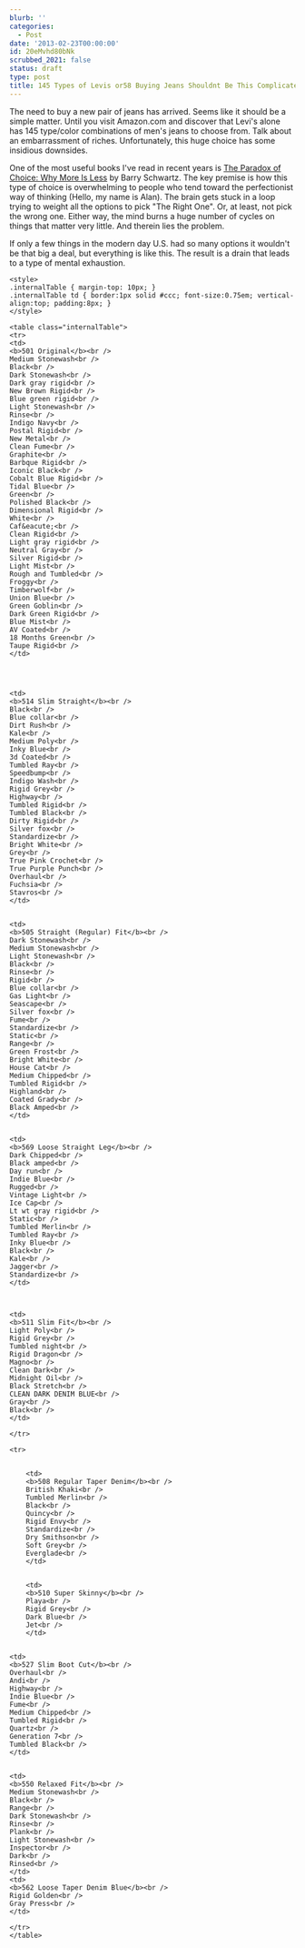 ```yaml
---
blurb: ''
categories:
  - Post
date: '2013-02-23T00:00:00'
id: 20eMvhd80bNk
scrubbed_2021: false
status: draft
type: post
title: 145 Types of Levis or58 Buying Jeans Shouldnt Be This Complicated
---
```



The need to buy a new pair of jeans has arrived. Seems like it should be a simple matter. Until you visit Amazon.com and discover that Levi's alone has 145 type/color combinations of men's jeans to choose from. Talk about an embarrassment of riches. Unfortunately, this huge choice has some insidious downsides.


One of the most useful books I've read in recent years is [The Paradox of Choice: Why More Is Less](http://www.amazon.com/gp/product/0060005696) by Barry Schwartz. The key premise is how this type of choice is overwhelming to people who tend toward the perfectionist way of thinking (Hello, my name is Alan). The brain gets stuck in a loop trying to weight all the options to pick &quot;The Right One&quot;. Or, at least, not pick the wrong one. Either way, the mind burns a huge number of cycles on things that matter very little. And therein lies the problem.



If only a few things in the modern day U.S. had so many options it wouldn't be that big a deal, but everything is like this. The result is a drain that leads to a type of mental exhaustion. 


 

```
<style>
.internalTable { margin-top: 10px; }
.internalTable td { border:1px solid #ccc; font-size:0.75em; vertical-align:top; padding:8px; }
</style>

<table class="internalTable">
<tr>
<td>
<b>501 Original</b><br />
Medium Stonewash<br />
Black<br />
Dark Stonewash<br />
Dark gray rigid<br />
New Brown Rigid<br />
Blue green rigid<br />
Light Stonewash<br />
Rinse<br />
Indigo Navy<br />
Postal Rigid<br />
New Metal<br />
Clean Fume<br />
Graphite<br />
Barbque Rigid<br />
Iconic Black<br />
Cobalt Blue Rigid<br />
Tidal Blue<br />
Green<br />
Polished Black<br />
Dimensional Rigid<br />
White<br />
Caf&eacute;<br />
Clean Rigid<br />
Light gray rigid<br />
Neutral Gray<br />
Silver Rigid<br />
Light Mist<br />
Rough and Tumbled<br />
Froggy<br />
Timberwolf<br />
Union Blue<br />
Green Goblin<br />
Dark Green Rigid<br />
Blue Mist<br />
AV Coated<br />
18 Months Green<br />
Taupe Rigid<br />
</td>




<td>
<b>514 Slim Straight</b><br />
Black<br />
Blue collar<br />
Dirt Rush<br />
Kale<br />
Medium Poly<br />
Inky Blue<br />
3d Coated<br />
Tumbled Ray<br />
Speedbump<br />
Indigo Wash<br />
Rigid Grey<br />
Highway<br />
Tumbled Rigid<br />
Tumbled Black<br />
Dirty Rigid<br />
Silver fox<br />
Standardize<br />
Bright White<br />
Grey<br />
True Pink Crochet<br />
True Purple Punch<br />
Overhaul<br />
Fuchsia<br />
Stavros<br />
</td>


<td>
<b>505 Straight (Regular) Fit</b><br />
Dark Stonewash<br />
Medium Stonewash<br />
Light Stonewash<br />
Black<br />
Rinse<br />
Rigid<br />
Blue collar<br />
Gas Light<br />
Seascape<br />
Silver fox<br />
Fume<br />
Standardize<br />
Static<br />
Range<br />
Green Frost<br />
Bright White<br />
House Cat<br />
Medium Chipped<br />
Tumbled Rigid<br />
Highland<br />
Coated Grady<br />
Black Amped<br />
</td>


<td>
<b>569 Loose Straight Leg</b><br />
Dark Chipped<br />
Black amped<br />
Day run<br />
Indie Blue<br />
Rugged<br />
Vintage Light<br />
Ice Cap<br />
Lt wt gray rigid<br />
Static<br />
Tumbled Merlin<br />
Tumbled Ray<br />
Inky Blue<br />
Black<br />
Kale<br />
Jagger<br />
Standardize<br />
</td>



<td>
<b>511 Slim Fit</b><br />
Light Poly<br />
Rigid Grey<br />
Tumbled night<br />
Rigid Dragon<br />
Magno<br />
Clean Dark<br />
Midnight Oil<br />
Black Stretch<br />
CLEAN DARK DENIM BLUE<br />
Gray<br />
Black<br />
</td>

</tr>

<tr>


	<td>
	<b>508 Regular Taper Denim</b><br />
	British Khaki<br />
	Tumbled Merlin<br />
	Black<br />
	Quincy<br />
	Rigid Envy<br />
	Standardize<br />
	Dry Smithson<br />
	Soft Grey<br />
	Everglade<br />
	</td>


	<td>
	<b>510 Super Skinny</b><br />
	Playa<br />
	Rigid Grey<br />
	Dark Blue<br />
	Jet<br />
	</td>


<td>
<b>527 Slim Boot Cut</b><br />
Overhaul<br />
Andi<br />
Highway<br />
Indie Blue<br />
Fume<br />
Medium Chipped<br />
Tumbled Rigid<br />
Quartz<br />
Generation 7<br />
Tumbled Black<br />
</td>


<td>
<b>550 Relaxed Fit</b><br />
Medium Stonewash<br />
Black<br />
Range<br />
Dark Stonewash<br />
Rinse<br />
Plank<br />
Light Stonewash<br />
Inspector<br />
Dark<br />
Rinsed<br />
</td>
<td>
<b>562 Loose Taper Denim Blue</b><br />
Rigid Golden<br />
Gray Press<br />
</td>

</tr>
</table>
```
